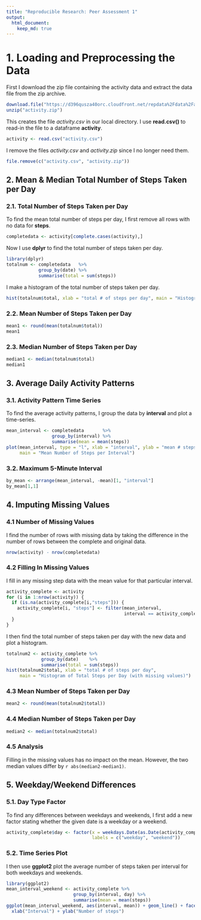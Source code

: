 ```yaml
---
title: "Reproducible Research: Peer Assessment 1"
output: 
  html_document:
    keep_md: true
---
```



# 1. Loading and Preprocessing the Data

First I download the zip file containing the activity data and extract the data file from the zip archive.

```r
download.file("https://d396qusza40orc.cloudfront.net/repdata%2Fdata%2Factivity.zip", "activity.zip", method = "curl")
unzip("activity.zip")
```

This creates the file *activity.csv* in our local directory. I use **read.csv()** to read-in the file to a dataframe **activity**.

```r
activity <- read.csv("activity.csv")
```

I remove the files *activity.csv* and *activity.zip* since I no longer need them.

```r
file.remove(c("activity.csv", "activity.zip"))
```

## 2. Mean & Median Total Number of Steps Taken per Day

### 2.1. Total Number of Steps Taken per Day

To find the mean total number of steps per day, I first remove all rows with no data for **steps**.

```r
completedata <- activity[complete.cases(activity),]
```

Now I use **dplyr** to find the total number of steps taken per day.

```r
library(dplyr)
totalnum <- completedata   %>%
            group_by(date) %>%
            summarise(total = sum(steps))

```

I make a histogram of the total number of steps taken per day.

```r
hist(totalnum$total, xlab = "total # of steps per day", main = "Histogram of Total Steps per Day")
```

### 2.2. Mean Number of Steps Taken per Day

```r
mean1 <- round(mean(totalnum$total))
mean1
``` 

### 2.3. Median Number of Steps Taken per Day

```r
median1 <- median(totalnum$total)
median1
```

## 3. Average Daily Activity Patterns

### 3.1. Activity Pattern Time Series

To find the average activity patterns, I group the data by **interval** and plot a time-series.

```r
mean_interval <- completedata       %>%
                 group_by(interval) %>%
                 summarise(mean = mean(steps))
plot(mean_interval, type = "l", xlab = "interval", ylab = "mean # steps", 
     main = "Mean Number of Steps per Interval")
```

### 3.2. Maximum 5-Minute Interval

```r
by_mean <- arrange(mean_interval, -mean)[1, "interval"]
by_mean[1,1]
```

## 4. Imputing Missing Values

### 4.1 Number of Missing Values

I find the number of rows with missing data by taking the difference in the number of rows between the complete and original data.

```r
nrow(activity) - nrow(completedata)
```

### 4.2 Filling In Missing Values

I fill in any missing step data with the mean value for that particular interval.

```r
activity_complete <- activity
for (i in 1:nrow(activity)) {
  if (is.na(activity_complete[i,"steps"])) {
    activity_complete[i, "steps"] <- filter(mean_interval, 
                                            interval == activity_complete[i, "interval"])[1,"mean"]
  }
}
```

I then find the total number of steps taken per day with the new data and plot a histogram.

```r
totalnum2 <- activity_complete %>%
             group_by(date)    %>%
             summarise(total = sum(steps))
hist(totalnum2$total, xlab = "total # of steps per day", 
     main = "Histogram of Total Steps per Day (with missing values)")
```

### 4.3 Mean Number of Steps Taken per Day

```r
mean2 <- round(mean(totalnum2$total))
``` 

### 4.4 Median Number of Steps Taken per Day

```r
median2 <- median(totalnum2$total)
```

### 4.5 Analysis

Filling in the missing values has no impact on the mean. However, the two median values differ by `r abs(median2-median1)`.

## 5. Weekday/Weekend Differences

### 5.1. Day Type Factor

To find any differences between weekdays and weekends, I first add a new factor stating whether the given date is a weekday or a weekend.

```r
activity_complete$day <- factor(x = weekdays.Date(as.Date(activity_complete$date)) %in% c("Saturday", "Sunday"), 
                                labels = c("weekday", "weekend"))
```

### 5.2. Time Series Plot

I then use **ggplot2** plot the average number of steps taken per interval for both weekdays and weekends.

```r
library(ggplot2)
mean_interval_weekend <- activity_complete %>%
                         group_by(interval, day) %>%
                         summarise(mean = mean(steps))
ggplot(mean_interval_weekend, aes(interval, mean)) + geom_line() + facet_grid(day ~ .) + 
  xlab("Interval") + ylab("Number of steps")
```
